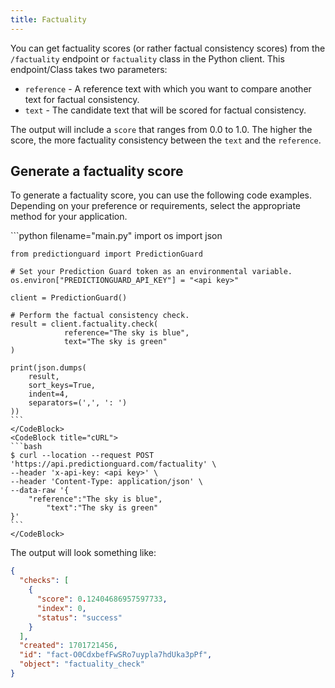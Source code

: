 ```yaml
---
title: Factuality
---
```


You can get factuality scores (or rather factual consistency scores) from the `/factuality` endpoint or `factuality` class in the Python client. This endpoint/Class takes two parameters:

- `reference` - A reference text with which you want to compare another text for factual consistency.
- `text` - The candidate text that will be scored for factual consistency.

The output will include a `score` that ranges from 0.0 to 1.0. The higher the score, the more factuality consistency between the `text` and the `reference`.

## Generate a factuality score

To generate a factuality score, you can use the following code examples. Depending on your preference or requirements, select the appropriate method for your application.

<CodeBlocks>
    <CodeBlock title="Python">
    ```python filename="main.py"
    import os
    import json

    from predictionguard import PredictionGuard

    # Set your Prediction Guard token as an environmental variable.
    os.environ["PREDICTIONGUARD_API_KEY"] = "<api key>"
    
    client = PredictionGuard()

    # Perform the factual consistency check.
    result = client.factuality.check(
        		reference="The sky is blue",
        		text="The sky is green"
    )

    print(json.dumps(
        result,
        sort_keys=True,
        indent=4,
        separators=(',', ': ')
    ))
    ```
    </CodeBlock>
    <CodeBlock title="cURL">
    ```bash
    $ curl --location --request POST 'https://api.predictionguard.com/factuality' \
    --header 'x-api-key: <api key>' \
    --header 'Content-Type: application/json' \
    --data-raw '{
        "reference":"The sky is blue",
    		"text":"The sky is green"
    }'
    ```
    </CodeBlock>

</CodeBlocks>

The output will look something like:

```json
{
  "checks": [
    {
      "score": 0.12404686957597733,
      "index": 0,
      "status": "success"
    }
  ],
  "created": 1701721456,
  "id": "fact-O0CdxbefFwSRo7uypla7hdUka3pPf",
  "object": "factuality_check"
}
```
